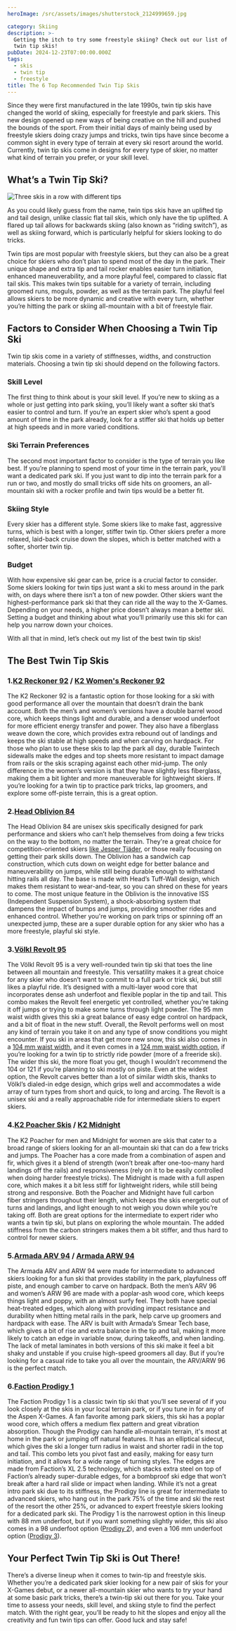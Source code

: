 ```yaml
---
heroImage: /src/assets/images/shutterstock_2124999659.jpg

category: Skiing
description: >-
  Getting the itch to try some freestyle skiing? Check out our list of the best
  twin tip skis!
pubDate: 2024-12-23T07:00:00.000Z
tags:
  - skis
  - twin tip
  - freestyle
title: The 6 Top Recommended Twin Tip Skis
---
```


Since they were first manufactured in the late 1990s, twin tip skis have changed the world of skiing, especially for freestyle and park skiers. This new design opened up new ways of being creative on the hill and pushed the bounds of the sport. From their initial days of mainly being used by freestyle skiers doing crazy jumps and tricks, twin tips have since become a common sight in every type of terrain at every ski resort around the world. Currently, twin tip skis come in designs for every type of skier, no matter what kind of terrain you prefer, or your skill level.

## What’s a Twin Tip Ski?

![Three skis in a row with different tips ](/uploads/twintipinarow.jpg)

As you could likely guess from the name, twin tips skis have an uplifted tip and tail design, unlike classic flat tail skis, which only have the tip uplifted. A flared up tail allows for backwards skiing (also known as “riding switch”), as well as skiing forward, which is particularly helpful for skiers looking to do tricks.

Twin tips are most popular with freestyle skiers, but they can also be a great choice for skiers who don’t plan to spend most of the day in the park. Their unique shape and extra tip and tail rocker enables easier turn initiation, enhanced maneuverability, and a more playful feel, compared to classic flat tail skis. This makes twin tips suitable for a variety of terrain, including groomed runs, moguls, powder, as well as the terrain park. The playful feel allows skiers to be more dynamic and creative with every turn, whether you’re hitting the park or skiing all-mountain with a bit of freestyle flair.

## Factors to Consider When Choosing a Twin Tip Ski

Twin tip skis come in a variety of stiffnesses, widths, and construction materials. Choosing a twin tip ski should depend on the following factors.

### Skill Level

The first thing to think about is your skill level. If you’re new to skiing as a whole or just getting into park skiing, you’ll likely want a softer ski that’s easier to control and turn. If you’re an expert skier who’s spent a good amount of time in the park already, look for a stiffer ski that holds up better at high speeds and in more varied conditions.

### Ski Terrain Preferences

The second most important factor to consider is the type of terrain you like best. If you’re planning to spend most of your time in the terrain park, you'll want a dedicated park ski. If you just want to dip into the terrain park for a run or two, and mostly do small tricks off side hits on groomers, an all-mountain ski with a rocker profile and twin tips would be a better fit.

### Skiing Style

Every skier has a different style. Some skiers like to make fast, aggressive turns, which is best with a longer, stiffer twin tip. Other skiers prefer a more relaxed, laid-back cruise down the slopes, which is better matched with a softer, shorter twin tip.

### Budget

With how expensive ski gear can be, price is a crucial factor to consider. Some skiers looking for twin tips just want a ski to mess around in the park with, on days where there isn’t a ton of new powder. Other skiers want the highest-performance park ski that they can ride all the way to the X-Games. Depending on your needs, a higher price doesn’t always mean a better ski. Setting a budget and thinking about what you’ll primarily use this ski for can help you narrow down your choices.

With all that in mind, let’s check out my list of the best twin tip skis!

## The Best Twin Tip Skis

### 1.[K2 Reckoner 92](https://www.curated.com/products/9450432/k2-reckoner-92-skis-2024-169-cm?ref=journal) / [K2 Women's Reckoner 92](https://amzn.to/40dKwxG)

The K2 Reckoner 92 is a fantastic option for those looking for a ski with good performance all over the mountain that doesn’t drain the bank account. Both the men’s and women’s versions have a double barrel wood core, which keeps things light and durable, and a denser wood underfoot for more efficient energy transfer and power. They also have a fiberglass weave down the core, which provides extra rebound out of landings and keeps the ski stable at high speeds and when carving on hardpack. For those who plan to use these skis to lap the park all day, durable Twintech sidewalls make the edges and top sheets more resistant to impact damage from rails or the skis scraping against each other mid-jump. The only difference in the women’s version is that they have slightly less fiberglass, making them a bit lighter and more maneuverable for lightweight skiers. If you’re looking for a twin tip to practice park tricks, lap groomers, and explore some off-piste terrain, this is a great option.

### 2.[Head Oblivion 84](https://amzn.to/3VWsvBs)

The Head Oblivion 84 are unisex skis specifically designed for park performance and skiers who can’t help themselves from doing a few tricks on the way to the bottom, no matter the terrain. They're a great choice for competition-oriented skiers [like Jesper Tjäder](https://www.instagram.com/p/CcLeUqbMsy1/?utm_source=ig_web_copy_link&igshid=MzRlODBiNWFlZA%3D%3D&ref=journal), or those really focusing on getting their park skills down. The Oblivion has a sandwich cap construction, which cuts down on weight edge for better balance and maneuverability on jumps, while still being durable enough to withstand hitting rails all day. The base is made with Head’s Tuff-Wall design, which makes them resistant to wear-and-tear, so you can shred on these for years to come. The most unique feature in the Oblivion is the innovative ISS (Independent Suspension System), a shock-absorbing system that dampens the impact of bumps and jumps, providing smoother rides and enhanced control. Whether you're working on park trips or spinning off an unexpected jump, these are a super durable option for any skier who has a more freestyle, playful ski style.

### 3.[Völkl Revolt 95](https://amzn.to/4fDMXOs)

The Völkl Revolt 95 is a very well-rounded twin tip ski that toes the line between all mountain and freestyle. This versatility makes it a great choice for any skier who doesn’t want to commit to a full park or trick ski, but still likes a playful ride. It’s designed with a multi-layer wood core that incorporates dense ash underfoot and flexible poplar in the tip and tail. This combo makes the Revolt feel energetic yet controlled, whether you’re taking it off jumps or trying to make some turns through light powder. The 95 mm waist width gives this ski a great balance of easy edge control on hardpack, and a bit of float in the new stuff. Overall, the Revolt performs well on most any kind of terrain you take it on and any type of snow conditions you might encounter. If you ski in areas that get more new snow, this ski also comes in a [104 mm waist width](https://www.curated.com/products/9452385/voelkl-revolt-121-skis-2024-191-cm?ref=journal), and it even comes in a [124 mm waist width option](https://www.curated.com/products/9452385/voelkl-revolt-121-skis-2024-191-cm?ref=journal), if you’re looking for a twin tip to strictly ride powder (more of a freeride ski). The wider this ski, the more float you get, though I wouldn’t recommend the 104 or 121 if you’re planning to ski mostly on piste. Even at the widest option, the Revolt carves better than a lot of similar width skis, thanks to Völkl’s dialed-in edge design, which grips well and accommodates a wide array of turn types from short and quick, to long and arcing. The Revolt is a unisex ski and a really approachable ride for intermediate skiers to expert skiers.

### 4.[K2 Poacher Skis](https://www.curated.com/products/9448917/k2-poacher-skis-2024-184-cm?ref=journal) / [K2 Midnight](https://www.curated.com/pla/6359372/k2-midnight-skis-women-s-2023-169-cm?ref=journal)

The K2 Poacher for men and Midnight for women are skis that cater to a broad range of skiers looking for an all-mountain ski that can do a few tricks and jumps. The Poacher has a core made from a combination of aspen and fir, which gives it a blend of strength (won’t break after one-too-many hard landings off the rails) and responsiveness (rely on it to be easily controlled when doing harder freestyle tricks). The Midnight is made with a full aspen core, which makes it a bit less stiff for lightweight riders, while still being strong and responsive. Both the Poacher and Midnight have full carbon fiber stringers throughout their length, which keeps the skis energetic out of turns and landings, and light enough to not weigh you down while you’re taking off. Both are great options for the intermediate to expert rider who wants a twin tip ski, but plans on exploring the whole mountain. The added stiffness from the carbon stringers makes them a bit stiffer, and thus hard to control for newer skiers.

###

### 5.[Armada ARV 94](https://www.curated.com/products/9371056/armada-arv-94-skis-2024-171-cm?ref=journal) / [Armada ARW 94](https://www.curated.com/products/9369136/armada-arw-94-skis-women-s-2024-157-cm?ref=journal)

The Armada ARV and ARW 94 were made for intermediate to advanced skiers looking for a fun ski that provides stability in the park, playfulness off piste, and enough camber to carve on hardpack. Both the men’s ARV 96 and women’s ARW 96 are made with a poplar-ash wood core, which keeps things light and poppy, with an almost surfy feel. They both have special heat-treated edges, which along with providing impact resistance and durability when hitting metal rails in the park, help carve up groomers and hardpack with ease. The ARV is built with Armada’s Smear Tech base, which gives a bit of rise and extra balance in the tip and tail, making it more likely to catch an edge in variable snow, during takeoffs, and when landing. The lack of metal laminates in both versions of this ski make it feel a bit shaky and unstable if you cruise high-speed groomers all day. But if you’re looking for a casual ride to take you all over the mountain, the ARV/ARW 96 is the perfect match.

### 6.[Faction Prodigy 1](https://www.curated.com/products/9449679/faction-prodigy-1-skis-2024-184-cm?ref=journal)

The Faction Prodigy 1 is a classic twin tip ski that you’ll see several of if you look closely at the skis in your local terrain park, or if you tune in for any of the Aspen X-Games. A fan favorite among park skiers, this ski has a poplar wood core, which offers a medium flex pattern and great vibration absorption. Though the Prodigy can handle all-mountain terrain, it's most at home in the park or jumping off natural features. It has an elliptical sidecut, which gives the ski a longer turn radius in waist and shorter radii in the top and tail. This combo lets you pivot fast and easily, making for easy turn initiation, and it allows for a wide range of turning styles. The edges are made from Faction’s XL 2.5 technology, which stacks extra steel on top of Faction’s already super-durable edges, for a bombproof ski edge that won’t break after a hard rail slide or impact when landing. While it’s not a great intro park ski due to its stiffness, the Prodigy line is great for intermediate to advanced skiers, who hang out in the park 75% of the time and ski the rest of the resort the other 25%, or advanced to expert freestyle skiers looking for a dedicated park ski. The Prodigy 1 is the narrowest option in this lineup with 88 mm underfoot, but if you want something slightly wider, this ski also comes in a 98 underfoot option ([Prodigy 2](https://www.curated.com/products/6416443/faction-prodigy-2-skis-2023-189-cm?ref=journal)), and even a 106 mm underfoot option ([Prodigy 3](https://www.curated.com/products/6415389/faction-prodigy-3-skis-2023-178-cm?ref=journal)).

## Your Perfect Twin Tip Ski is Out There!

There’s a diverse lineup when it comes to twin-tip and freestyle skis. Whether you’re a dedicated park skier looking for a new pair of skis for your X-Games debut, or a newer all-mountain skier who wants to try your hand at some basic park tricks, there’s a twin-tip ski out there for you. Take your time to assess your needs, skill level, and skiing style to find the perfect match. With the right gear, you’ll be ready to hit the slopes and enjoy all the creativity and fun twin tips can offer. Good luck and stay safe!
